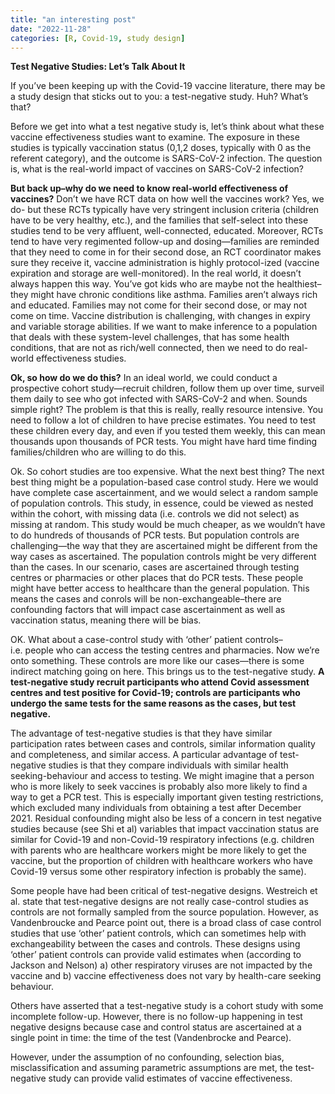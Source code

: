 ```yaml
---
title: "an interesting post"
date: "2022-11-28"
categories: [R, Covid-19, study design]
---
```


**Test Negative Studies: Let's Talk About It**

If you've been keeping up with the Covid-19 vaccine literature, there may be a study design that sticks out to you: a test-negative study. Huh? What's that?

Before we get into what a test negative study is, let's think about what these vaccine effectiveness studies want to examine. The exposure in these studies is typically vaccination status (0,1,2 doses, typically with 0 as the referent category), and the outcome is SARS-CoV-2 infection. The question is, what is the real-world impact of vaccines on SARS-CoV-2 infection?

**But back up--why do we need to know real-world effectiveness of vaccines?** Don't we have RCT data on how well the vaccines work? Yes, we do- but these RCTs typically have very stringent inclusion criteria (children have to be very healthy, etc.), and the families that self-select into these studies tend to be very affluent, well-connected, educated. Moreover, RCTs tend to have very regimented follow-up and dosing---families are reminded that they need to come in for their second dose, an RCT coordinator makes sure they receive it, vaccine administration is highly protocol-ized (vaccine expiration and storage are well-monitored). In the real world, it doesn't always happen this way. You've got kids who are maybe not the healthiest--they might have chronic conditions like asthma. Families aren't always rich and educated. Families may not come for their second dose, or may not come on time. Vaccine distribution is challenging, with changes in expiry and variable storage abilities. If we want to make inference to a population that deals with these system-level challenges, that has some health conditions, that are not as rich/well connected, then we need to do real-world effectiveness studies.

**Ok, so how do we do this?** In an ideal world, we could conduct a prospective cohort study---recruit children, follow them up over time, surveil them daily to see who got infected with SARS-CoV-2 and when. Sounds simple right? The problem is that this is really, really resource intensive. You need to follow a lot of children to have precise estimates. You need to test these children every day, and even if you tested them weekly, this can mean thousands upon thousands of PCR tests. You might have hard time finding families/children who are willing to do this.

Ok. So cohort studies are too expensive. What the next best thing? The next best thing might be a population-based case control study. Here we would have complete case ascertainment, and we would select a random sample of population controls. This study, in essence, could be viewed as nested within the cohort, with missing data (i.e. controls we did not select) as missing at random. This study would be much cheaper, as we wouldn't have to do hundreds of thousands of PCR tests. But population controls are challenging---the way that they are ascertained might be different from the way cases as ascertained. The population controls might be very different than the cases. In our scenario, cases are ascertained through testing centres or pharmacies or other places that do PCR tests. These people might have better access to healthcare than the general population. This means the cases and conrols will be non-exchangeable--there are confounding factors that will impact case ascertainment as well as vaccination status, meaning there will be bias.

OK. What about a case-control study with 'other' patient controls--i.e. people who can access the testing centres and pharmacies. Now we're onto something. These controls are more like our cases---there is some indirect matching going on here. This brings us to the test-negative study. **A test-negative study recruit participants who attend Covid assessment centres and test positive for Covid-19; controls are participants who undergo the same tests for the same reasons as the cases, but test negative.**

The advantage of test-negative studies is that they have similar participation rates between cases and controls, similar information quality and completeness, and similar access. A particular advantage of test-negative studies is that they compare individuals with similar health seeking-behaviour and access to testing. We might imagine that a person who is more likely to seek vaccines is probably also more likely to find a way to get a PCR test. This is especially important given testing restrictions, which excluded many individuals from obtaining a test after December 2021. Residual confounding might also be less of a concern in test negative studies because (see Shi et al) variables that impact vaccination status are similar for Covid-19 and non-Covid-19 respiratory infections (e.g. children with parents who are healthcare workers might be more likely to get the vaccine, but the proportion of children with healthcare workers who have Covid-19 versus some other respiratory infection is probably the same).

Some people have had been critical of test-negative designs. Westreich et al. state that test-negative designs are not really case-control studies as controls are not formally sampled from the source population. However, as Vandenbroucke and Pearce point out, there is a broad class of case control studies that use 'other' patient controls, which can sometimes help with exchangeability between the cases and controls. These designs using 'other' patient controls can provide valid estimates when (according to Jackson and Nelson) a) other respiratory viruses are not impacted by the vaccine and b) vaccine effectiveness does not vary by health-care seeking behaviour.

Others have asserted that a test-negative study is a cohort study with some incomplete follow-up. However, there is no follow-up happening in test negative designs because case and control status are ascertained at a single point in time: the time of the test (Vandenbrocke and Pearce).

However, under the assumption of no confounding, selection bias, misclassification and assuming parametric assumptions are met, the test-negative study can provide valid estimates of vaccine effectiveness.
